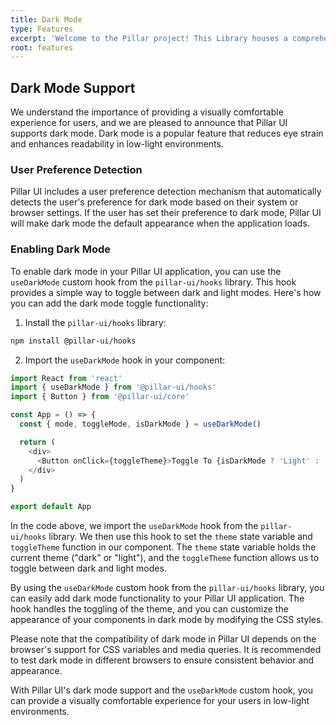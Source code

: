 ```yaml
---
title: Dark Mode
type: Features
excerpt: 'Welcome to the Pillar project! This Library houses a comprehensive collection of reusable UI components, React hooks, Icons, and other tools designed to enhance modern web development. With a focus on accessibility, scalability, and best practices, Pillar streamlines the development process and empowers you to build robust, high-quality web applications.'
root: features
---
```


## Dark Mode Support

We understand the importance of providing a visually comfortable experience for users, and we are pleased to announce that Pillar UI supports dark mode. Dark mode is a popular feature that reduces eye strain and enhances readability in low-light environments.

### User Preference Detection

Pillar UI includes a user preference detection mechanism that automatically detects the user's preference for dark mode based on their system or browser settings. If the user has set their preference to dark mode, Pillar UI will make dark mode the default appearance when the application loads.

### Enabling Dark Mode

To enable dark mode in your Pillar UI application, you can use the `useDarkMode` custom hook from the `pillar-ui/hooks` library. This hook provides a simple way to toggle between dark and light modes. Here's how you can add the dark mode toggle functionality:

1. Install the `pillar-ui/hooks` library:

```bash
npm install @pillar-ui/hooks
```

2. Import the `useDarkMode` hook in your component:

```javascript
import React from 'react'
import { useDarkMode } from '@pillar-ui/hooks'
import { Button } from '@pillar-ui/core'

const App = () => {
  const { mode, toggleMode, isDarkMode } = useDarkMode()

  return (
    <div>
      <Button onClick={toggleTheme}>Toggle To {isDarkMode ? 'Light' : 'Dark'} Mode</Button>
    </div>
  )
}

export default App
```

In the code above, we import the `useDarkMode` hook from the `pillar-ui/hooks` library. We then use this hook to set the `theme` state variable and `toggleTheme` function in our component. The `theme` state variable holds the current theme ("dark" or "light"), and the `toggleTheme` function allows us to toggle between dark and light modes.

By using the `useDarkMode` custom hook from the `pillar-ui/hooks` library, you can easily add dark mode functionality to your Pillar UI application. The hook handles the toggling of the theme, and you can customize the appearance of your components in dark mode by modifying the CSS styles.

Please note that the compatibility of dark mode in Pillar UI depends on the browser's support for CSS variables and media queries. It is recommended to test dark mode in different browsers to ensure consistent behavior and appearance.

With Pillar UI's dark mode support and the `useDarkMode` custom hook, you can provide a visually comfortable experience for your users in low-light environments.
